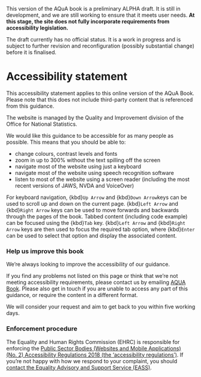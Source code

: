 ::: {.callout-important}
This version of the AQuA book is a preliminary ALPHA draft.  It is still in development, and we are still working to ensure that it meets user needs. **At this stage, the site does not fully incorporate requirements from accessibility legislation.**

The draft currently has no official status. It is a work in progress and is subject to further revision and reconfiguration (possibly substantial change) before it is finalised. 
:::

# Accessibility statement {.unnumbered}

This accessibility statement applies to this online version of the AQuA Book.
Please note that this does not include third-party content that is referenced from this guidance.

The website is managed by the Quality and Improvement division of the Office for National Statistics.

We would like this guidance to be accessible for as many people as possible.
This means that you should be able to:

- change colours, contrast levels and fonts
- zoom in up to 300% without the text spilling off the screen
- navigate most of the website using just a keyboard
- navigate most of the website using speech recognition software
- listen to most of the website using a screen reader (including the most recent versions of JAWS, NVDA and VoiceOver)

For keyboard navigation, {kbd}`Up Arrow` and {kbd}`Down Arrow`keys can be used to scroll up and down on the current page.
{kbd}`Left Arrow` and {kbd}`Right Arrow` keys can be used to move forwards and backwards through the pages of the book.
Tabbed content (including code example) can be focused using the {kbd}`Tab` key.
{kbd}`Left Arrow` and {kbd}`Right Arrow` keys are then used to focus the required tab option,
where {kbd}`Enter` can be used to select that option and display the associated content.

### Help us improve this book {.unnumbered}

We’re always looking to improve the accessibility of our guidance.

If you find any problems not listed on this page or think that we’re not meeting accessibility requirements, please contact us by emailing [AQUA Book](mailto:tbc@tbc.tbc.gov.uk).
Please also get in touch if you are unable to access any part of this guidance, or require the content in a different format.

We will consider your request and aim to get back to you within five working days.

### Enforcement procedure {.unnumbered}

The Equality and Human Rights Commission (EHRC) is responsible for enforcing the
[Public Sector Bodies (Websites and Mobile Applications) (No. 2) Accessibility Regulations 2018 (the ‘accessibility regulations’)](https://www.legislation.gov.uk/uksi/2018/952/made).
If you’re not happy with how we respond to your complaint, you should [contact the Equality Advisory and Support Service (EASS)](https://www.equalityadvisoryservice.com/).